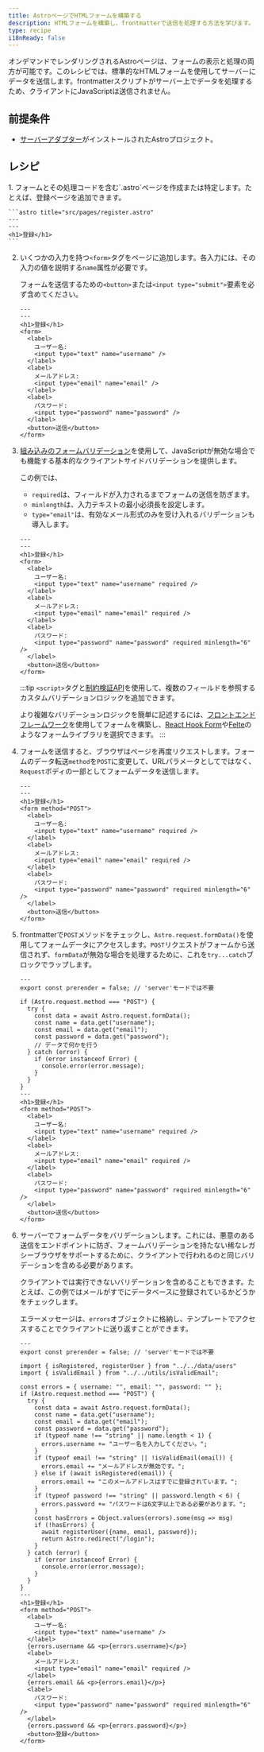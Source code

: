 ```yaml
---
title: AstroページでHTMLフォームを構築する
description: HTMLフォームを構築し、frontmatterで送信を処理する方法を学びます。
type: recipe
i18nReady: false
---
```


オンデマンドでレンダリングされるAstroページは、フォームの表示と処理の両方が可能です。このレシピでは、標準的なHTMLフォームを使用してサーバーにデータを送信します。frontmatterスクリプトがサーバー上でデータを処理するため、クライアントにJavaScriptは送信されません。

## 前提条件
- [サーバーアダプター](/ja/guides/on-demand-rendering/#server-adapters)がインストールされたAstroプロジェクト。

## レシピ

<Steps>
1. フォームとその処理コードを含む`.astro`ページを作成または特定します。たとえば、登録ページを追加できます。

    ```astro title="src/pages/register.astro"
    ---
    ---
    <h1>登録</h1>
    ```

2. いくつかの入力を持つ`<form>`タグをページに追加します。各入力には、その入力の値を説明する`name`属性が必要です。

    フォームを送信するための`<button>`または`<input type="submit">`要素を必ず含めてください。
    ```astro title="src/pages/register.astro"
    ---
    ---
    <h1>登録</h1>
    <form>
      <label>
        ユーザー名:
        <input type="text" name="username" />
      </label>
      <label>
        メールアドレス:
        <input type="email" name="email" />
      </label>
      <label>
        パスワード:
        <input type="password" name="password" />
      </label>
      <button>送信</button>
    </form>
    ```

3. [組み込みのフォームバリデーション](https://developer.mozilla.org/ja/docs/Learn/Forms/Form_validation#using_built-in_form_validation)を使用して、JavaScriptが無効な場合でも機能する基本的なクライアントサイドバリデーションを提供します。

    この例では、
    - `required`は、フィールドが入力されるまでフォームの送信を防ぎます。
    - `minlength`は、入力テキストの最小必須長を設定します。
    - `type="email"`は、有効なメール形式のみを受け入れるバリデーションも導入します。

    ```astro title="src/pages/register.astro"
    ---
    ---
    <h1>登録</h1>
    <form>
      <label>
        ユーザー名:
        <input type="text" name="username" required />
      </label>
      <label>
        メールアドレス:
        <input type="email" name="email" required />
      </label>
      <label>
        パスワード:
        <input type="password" name="password" required minlength="6" />
      </label>
      <button>送信</button>
    </form>
    ```
    
    :::tip
    `<script>`タグと[制約検証API](https://developer.mozilla.org/ja/docs/Web/HTML/Constraint_validation#complex_constraints_using_the_constraint_validation_api)を使用して、複数のフィールドを参照するカスタムバリデーションロジックを追加できます。

    より複雑なバリデーションロジックを簡単に記述するには、[フロントエンドフレームワーク](/ja/guides/framework-components/)を使用してフォームを構築し、[React Hook Form](https://react-hook-form.com/)や[Felte](https://felte.dev/)のようなフォームライブラリを選択できます。
    :::

4. フォームを送信すると、ブラウザはページを再度リクエストします。フォームのデータ転送`method`を`POST`に変更して、URLパラメータとしてではなく、`Request`ボディの一部としてフォームデータを送信します。

    ```astro title="src/pages/register.astro" 'method="POST"'
    ---
    ---
    <h1>登録</h1>
    <form method="POST">
      <label>
        ユーザー名:
        <input type="text" name="username" required />
      </label>
      <label>
        メールアドレス:
        <input type="email" name="email" required />
      </label>
      <label>
        パスワード:
        <input type="password" name="password" required minlength="6" />
      </label>
      <button>送信</button>
    </form>
    ```

5.  frontmatterで`POST`メソッドをチェックし、`Astro.request.formData()`を使用してフォームデータにアクセスします。`POST`リクエストがフォームから送信されず、`formData`が無効な場合を処理するために、これを`try...catch`ブロックでラップします。

    ```astro title="src/pages/register.astro" ins={2-16} "Astro.request.formData()"
    --- 
    export const prerender = false; // 'server'モードでは不要
    
    if (Astro.request.method === "POST") {
      try {
        const data = await Astro.request.formData();
        const name = data.get("username");
        const email = data.get("email");
        const password = data.get("password");
        // データで何かを行う
      } catch (error) {
        if (error instanceof Error) {
          console.error(error.message);
        }
      }
    }
    ---
    <h1>登録</h1>
    <form method="POST">
      <label>
        ユーザー名:
        <input type="text" name="username" required />
      </label>
      <label>
        メールアドレス:
        <input type="email" name="email" required />
      </label>
      <label>
        パスワード:
        <input type="password" name="password" required minlength="6" />
      </label>
      <button>送信</button>
    </form>
    ```

6. サーバーでフォームデータをバリデーションします。これには、悪意のある送信をエンドポイントに防ぎ、フォームバリデーションを持たない稀なレガシーブラウザをサポートするために、クライアントで行われるのと同じバリデーションを含める必要があります。

    クライアントでは実行できないバリデーションを含めることもできます。たとえば、この例ではメールがすでにデータベースに登録されているかどうかをチェックします。

    エラーメッセージは、`errors`オブジェクトに格納し、テンプレートでアクセスすることでクライアントに送り返すことができます。

    ```astro title="src/pages/register.astro" ins={7, 14-24, 43, 48, 53}
    ---
    export const prerender = false; // 'server'モードでは不要
    
    import { isRegistered, registerUser } from "../../data/users"
    import { isValidEmail } from "../../utils/isValidEmail";

    const errors = { username: "", email: "", password: "" };
    if (Astro.request.method === "POST") {
      try {
        const data = await Astro.request.formData();
        const name = data.get("username");
        const email = data.get("email");
        const password = data.get("password");
        if (typeof name !== "string" || name.length < 1) {
          errors.username += "ユーザー名を入力してください。";
        }
        if (typeof email !== "string" || !isValidEmail(email)) {
          errors.email += "メールアドレスが無効です。";
        } else if (await isRegistered(email)) {
          errors.email += "このメールアドレスはすでに登録されています。";
        }
        if (typeof password !== "string" || password.length < 6) {
          errors.password += "パスワードは6文字以上である必要があります。";
        }
        const hasErrors = Object.values(errors).some(msg => msg)
        if (!hasErrors) {
          await registerUser({name, email, password});
          return Astro.redirect("/login");
        }
      } catch (error) {
        if (error instanceof Error) {
          console.error(error.message);
        }
      }
    }
    ---
    <h1>登録</h1>
    <form method="POST">
      <label>
        ユーザー名:
        <input type="text" name="username" />
      </label>
      {errors.username && <p>{errors.username}</p>}
      <label>
        メールアドレス:
        <input type="email" name="email" required />
      </label>
      {errors.email && <p>{errors.email}</p>}
      <label>
        パスワード:
        <input type="password" name="password" required minlength="6" />
      </label>
      {errors.password && <p>{errors.password}</p>}
      <button>登録</button>
    </form>

    ```
</Steps>